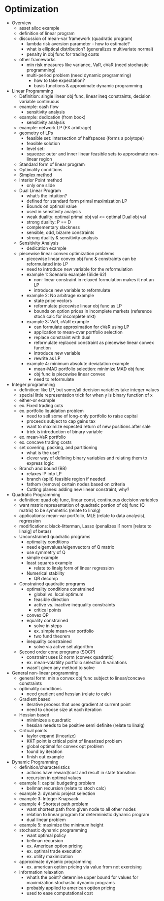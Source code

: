 # Optimization {#opt}

- Overview
  - asset alloc example
  - definition of linear program
  - discussion of mean-var framework (quadratic program)
    - lambda risk aversion parameter - how to estimate?
    - what is elliptical distribution? (generalizes multivariate normal)
    - penalty in obj func for trading costs
  - other frameworks
    - min risk measures like variance, VaR, cVaR (need stochastic programming)
    - multi-period problem (need dynamic programming)
      - how to take expectation?
      - basis functions & approximate dynamic programming

- Linear Programming
  - Definition: single linear obj func, linear ineq constraints, decision variable continuous
  - example: cash flow
    - sensitivity analysis
  - example: dedication (from book)
    - sensitivity analysis
  - example: network LP (FX arbitrage)
  - geometry of LPs
    - feasible set: intersection of halfspaces (forms a polytope)
    - feasible solution
    - level set: 
    - squeeze: outer and inner linear feasible sets to approximate non-linear region
  - Standard form of linear program
  - Optimality conditions
  - Simplex method
  - Interior Point method
    - only one slide
  - Dual Linear Program
    - what's the intuition?
    - defined for standard form primal maximization LP
    - Bounds on optimal value
    - used in sensitivity analysis
    - weak duality: optimal primal obj val <= optimal Dual obj val
    - strong duality: P == D
    - complementary slackness
    - sensible, odd, bizarre constraints
    - strong duality & sensitivity analysis
  - Sensitivity Analysis
    - dedication example
  - piecewise linear convex optimization problems
    - piecewise linear convex obj func & constraints can be reformulated into LP
    - need to introduce new variable for the reformulation
    - example 1: Scenario example (Slide 62)
      - non-linear constraint in relaxed formulation makes it not an LP
      - introduce new variable to reformulate
    - example 2: No arbitrage example
      - state price vectors
      - reformulate piecewise linear obj func as LP
      - bounds on option prices in incomplete markets (reference stoch calc for incomplete mkt)
    - example 3: VaR, cVaR example
      - can formulate approximation for cVaR using LP
      - application to mean-cvar portfolio selection
      - replace constraint with dual
      - reformulate replaced constraint as piecewise linear convex function
      - introduce new variable
      - rewrite as LP
    - example 4: minimum absolute deviatation example
      - mean-MAD portfolio selection: minimize MAD obj func 
      - obj func is piecewise linear convex
      - need to reformulate
  
- Integer programming
  - definition: like LP, but some/all decision variables take integer values
  - special little representation trick for when y is binary function of x
  - either-or example
  - ex. Fixed trading cots
  - ex. portfolio liquidation problem
    - need to sell some of long-only portfolio to raise capital
    - proceeds subject to cap gains tax
    - want to maximize expected return of new positions after sale
    - trick is introduction of binary variable
  - ex. mean-VaR portfolio
  - ex. concave trading costs
  - set covering, packing, and partitioning
    - what is the use?
    - clever way of defining binary variables and relating them to express logic
  - Branch and bound (BB)
    - relaxes IP into LP
    - branch (split) feasible region if needed
    - fathom (remove) certain nodes based on criteria
    - Cutting planes: adding new linear constraint, why?

- Quadratic Programming
  - definition: quad obj func, linear const, continuous decision variables
  - want matrix representation of quadratic portion of obj func (Q matrix) to be symmetric (relate to linalg)
  - applications: mean-var portfolio, MLE (relate to data analysis), regression
  - modifications: black-litterman, Lasso (penalizes l1 norm [relate to linalg] of betas)
  - Unconstrained quadratic programs
    - optimality conditions 
    - need eigenvalues/eigenvectors of Q matrix
    - use symmetry of Q
    - simple example
    - least squares example
      - relate to linalg form of linear regression
    - Numerical stability
      - QR decomp
  - Constrained quadratic programs
    - optimality conditions constrained
      - global vs. local optimum
      - feasible direction
      - active vs. inactive inequality constraints
      - critical points
    - convex QP
    - equality constrained
      - solve in steps
      - ex. simple mean-var portfolio
      - two fund theorem
    - inequality constrained
      - solve via active set algorithm
  - Second order cone programs (SOCP)
    - constraint uses l2 norm (convex quadratic)
    - ex. mean-volatility portfolio selection & variations
    - wasn't given any method to solve
  
- General non-linear programming
  - general form: min a convex obj func subject to linear/concave constraints
  - optimality conditions
    - need gradient and hessian (relate to calc)
  - Gradient based
    - iterative process that uses gradient at current point
    - need to choose size at each iteration
  - Hessian based
    - minimizes a quadratic
    - hessian needs to be positive semi definite (relate to linalg)
  - Critical points
    - taylor expand (linearize)
    - KKT point is critical point of linearized problem
    - global optimal for convex opt problem
    - found by iteration
    - finish out example
  
- Dynamic Programming
  - definition/characteristics
    - actions have reward/cost and result in state transition
    - recursion in optimal values
  - example 1: capital budgeting problem
    - bellman recursion (relate to stoch calc)
  - example 2: dynamic project selection
  - example 3: Integer Knapsack
  - example 4: Shortest path problem
    - want shortest path from given node to all other nodes
    - relation to linear program for deterministic dynamic program
    - dual linear problem
  - example 5: maximize the minimum height
  - stochastic dynamic programming
    - want optimal policy
    - bellman recursion
    - ex. American option pricing
    - ex. optimal trade execution
    - ex. utility maximization
  - approximate dynamic programming
    - ex. american option pricing via value from not exercising
  - information relaxation
    - what's the point? determine upper bound for values for maximization stochastic dynamic programs
    - probably applied to american option pricing
    - used to ease computational cost
